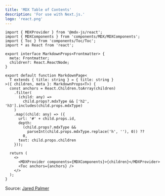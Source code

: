```yaml
---
title: 'MDX Table of Contents'
description: 'For use with Next.js.'
logo: 'react.png'
---
```


```tsx
import { MDXProvider } from '@mdx-js/react';
import { MDXComponents } from 'components/MDX/MDXComponents';
import { Toc } from 'components/Toc/Toc';
import * as React from 'react';

export interface MarkdownProps<Frontmatter> {
  meta: Frontmatter;
  children?: React.ReactNode;
}

export default function MarkdownPage<
  T extends { title: string } = { title: string }
>({ children, meta }: MarkdownProps<T>) {
  const anchors = React.Children.toArray(children)
    .filter(
      (child: any) =>
        child.props?.mdxType && ['h2', 'h3'].includes(child.props.mdxType)
    )
    .map((child: any) => ({
      url: '#' + child.props.id,
      depth:
        (child.props?.mdxType &&
          parseInt(child.props.mdxType.replace('h', ''), 0)) ??
        0,
      text: child.props.children
    }));

  return (
    <>
      <MDXProvider components={MDXComponents}>{children}</MDXProvider>
      <Toc anchors={anchors} />
    </>
  );
}
```

Source: [Jared Palmer](https://gist.github.com/jaredpalmer/b437cefc503f876faabb34eb04ad176f)
